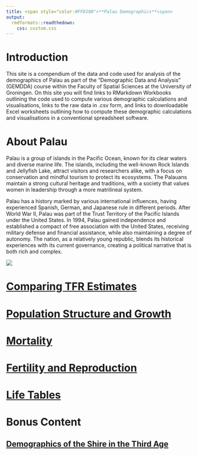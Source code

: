 ```yaml
---
title: <span style="color:#FFD100">**Palau Demographics**<span>
output: 
  rmdformats::readthedown:
    css: custom.css
---
```


# Introduction

This site is a compendium of the data and code used for analysis of the demographics of Palau as part of the "Demographic Data and Analysis" (GEMDDA) course within the Faculty of Spatial Sciences at the University of Groningen. On this site you will find links to RMarkdown Workbooks outlining the code used to compute various demographic calculations and visualisations, links to the raw data in .csv form, and links to downloadable Excel worksheets outlining how to compute these demographic calculations and visualisations in a conventional spreadsheet software.

# About Palau

Palau is a group of islands in the Pacific Ocean, known for its clear waters and diverse marine life. The islands, including the well-known Rock Islands and Jellyfish Lake, attract visitors and researchers alike, with a focus on conservation and mindful tourism to protect its ecosystems. The Palauans maintain a strong cultural heritage and traditions, with a society that values women in leadership through a more matrilineal system.

Palau has a history marked by various international influences, having experienced Spanish, German, and Japanese rule in different periods. After World War II, Palau was part of the Trust Territory of the Pacific Islands under the United States. In 1994, Palau gained independence and established a compact of free association with the United States, receiving military defense and financial assistance, while also maintaining a degree of autonomy. The nation, as a relatively young republic, blends its historical experiences with its current governance, creating a political narrative that is both rich and complex.

![](https://i.pinimg.com/736x/06/78/c8/0678c84a3b633ffe494755e33740cb9f--hard-coral-beautiful-rocks.jpg)


# [Comparing TFR Estimates](tfr_plots.html)

# [Population Structure and Growth](population_structure.html)

# [Mortality](mortality.html)

# [Fertility and Reproduction](fertility.html)

# [Life Tables](life_tables.html)

# Bonus Content
## [Demographics of the Shire in the Third Age](shire_tally.html)
